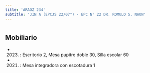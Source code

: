 ```yaml
---
title: 'ARAOZ 234'
subtitle: 'JIN A (EPCJS 22/07°) - EPC N° 22 DR. ROMULO S. NAON'
---
```


#


## Mobiliario

*  (2023) : Escritorio 2, Mesa pupitre doble 30, Silla escolar 60 

*  (2021) : Mesa integradora con escotadura 1 



